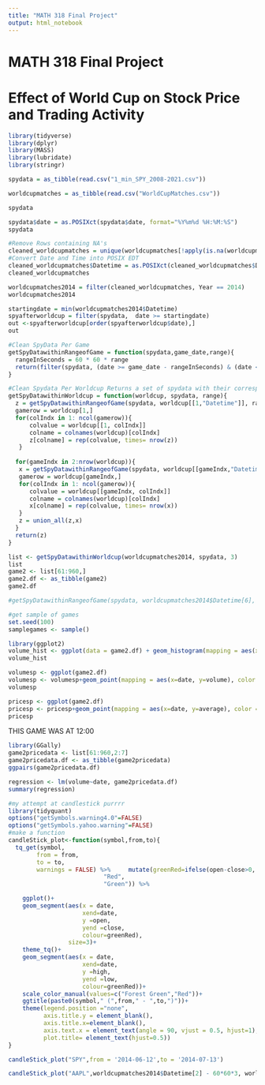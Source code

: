 ```yaml
---
title: "MATH 318 Final Project"
output: html_notebook
---
```


# MATH 318 Final Project

# Effect of World Cup on Stock Price and Trading Activity

```r
library(tidyverse)
library(dplyr)
library(MASS)
library(lubridate)
library(stringr)
```

```r
spydata = as_tibble(read.csv("1_min_SPY_2008-2021.csv"))

```

```r
worldcupmatches = as_tibble(read.csv("WorldCupMatches.csv"))
```

```r
spydata
```

```r
spydata$date = as.POSIXct(spydata$date, format="%Y%m%d %H:%M:%S")
spydata
```

```r
#Remove Rows containing NA's
cleaned_worldcupmatches = unique(worldcupmatches[!apply(is.na(worldcupmatches) | worldcupmatches == "", 1, all),])
#Convert Date and Time into POSIX EDT 
cleaned_worldcupmatches$Datetime = as.POSIXct(cleaned_worldcupmatches$Datetime, format = "%e %b %Y - %R") - 60* 60
cleaned_worldcupmatches
```

```r
worldcupmatches2014 = filter(cleaned_worldcupmatches, Year == 2014)
worldcupmatches2014
```

```r
startingdate = min(worldcupmatches2014$Datetime)
spyafterworldcup = filter(spydata,  date >= startingdate)
out <-spyafterworldcup[order(spyafterworldcup$date),]
out
```

```r
#Clean SpyData Per Game
getSpyDatawithinRangeofGame = function(spydata,game_date,range){
  rangeInSeconds = 60 * 60 * range
  return(filter(spydata, (date >= game_date - rangeInSeconds) & (date <= game_date + rangeInSeconds)))
}
```

```r
#Clean Spydata Per Worldcup Returns a set of spydata with their corresponding game data
getSpyDatawithinWorldcup = function(worldcup, spydata, range){
  z = getSpyDatawithinRangeofGame(spydata, worldcup[[1,"Datetime"]], range)
  gamerow = worldcup[1,]
  for(colIndx in 1: ncol(gamerow)){
      colvalue = worldcup[[1, colIndx]]
      colname = colnames(worldcup)[colIndx]
      z[colname] = rep(colvalue, times= nrow(z))
   }
  
  for(gameIndx in 2:nrow(worldcup)){
   x = getSpyDatawithinRangeofGame(spydata, worldcup[[gameIndx,"Datetime"]], range)
   gamerow = worldcup[gameIndx,]
   for(colIndx in 1: ncol(gamerow)){
      colvalue = worldcup[[gameIndx, colIndx]]
      colname = colnames(worldcup)[colIndx]
      x[colname] = rep(colvalue, times= nrow(x))
   }
   z = union_all(z,x)
  }
  return(z)
}
```

```r
list <- getSpyDatawithinWorldcup(worldcupmatches2014, spydata, 3)
list
game2 <- list[61:960,]
game2.df <- as_tibble(game2)
game2.df
```

```r
#getSpyDatawithinRangeofGame(spydata, worldcupmatches2014$Datetime[6], 3)
```

```r
#get sample of games
set.seed(100)
samplegames <- sample()
```

```r
library(ggplot2)
volume_hist <- ggplot(data = game2.df) + geom_histogram(mapping = aes(x=volume), color="navy", fill="coral2", binwidth=1) + ggtitle("Game 2 Volume Histogram")
volume_hist
```

```r
volumesp <- ggplot(game2.df)
volumesp <- volumesp+geom_point(mapping = aes(x=date, y=volume), color ="red") + ggtitle("Volume over Time, 2014 Game 2")
volumesp
```

```r
pricesp <- ggplot(game2.df)
pricesp <- pricesp+geom_point(mapping = aes(x=date, y=average), color ="red") + geom_vline(xintercept= worldcupmatches2014$Datetime[2]) + ggtitle("Price over Time, 2014 Game 2")
pricesp
```

THIS GAME WAS AT 12:00

```r
library(GGally)
game2pricedata <- list[61:960,2:7]
game2pricedata.df <- as_tibble(game2pricedata)
ggpairs(game2pricedata.df)
```

```r
regression <- lm(volume~date, game2pricedata.df)
summary(regression)
```

```r
#my attempt at candlestick purrrr
library(tidyquant)
options("getSymbols.warning4.0"=FALSE)
options("getSymbols.yahoo.warning"=FALSE)
#make a function
candleStick_plot<-function(symbol,from,to){
  tq_get(symbol,
        from = from,
        to = to,
        warnings = FALSE) %>%     mutate(greenRed=ifelse(open-close>0,
                           "Red",
                           "Green")) %>% 

    ggplot()+
    geom_segment(aes(x = date,
                     xend=date,
                     y =open,
                     yend =close,
                     colour=greenRed),
                 size=3)+
    theme_tq()+
    geom_segment(aes(x = date,
                     xend=date,
                     y =high,
                     yend =low,
                     colour=greenRed))+
    scale_color_manual(values=c("Forest Green","Red"))+
    ggtitle(paste0(symbol," (",from," - ",to,")"))+
    theme(legend.position ="none",
          axis.title.y = element_blank(),
          axis.title.x=element_blank(),
          axis.text.x = element_text(angle = 90, vjust = 0.5, hjust=1),
          plot.title= element_text(hjust=0.5))
}

```

```r
candleStick_plot("SPY",from = '2014-06-12',to = '2014-07-13')
```

```r
candleStick_plot("AAPL",worldcupmatches2014$Datetime[2] - 60*60*3, worldcupmatches2014$Datetime[2] + 60*60*3)
```
